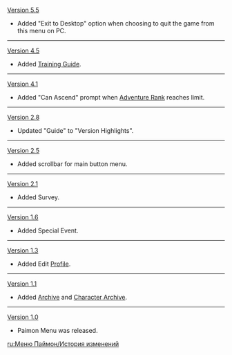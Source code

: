 {{Change History/Header}}
[[Version 5.5]]
* Added "Exit to Desktop" option when choosing to quit the game from this menu on PC.
----
[[Version 4.5]]
* Added [[Training Guide]].
----
[[Version 4.1]]
* Added "Can Ascend" prompt when [[Adventure Rank]] reaches limit.
----
[[Version 2.8]]
* Updated "Guide" to "Version Highlights".
----
[[Version 2.5]]
* Added scrollbar for main button menu.
----
[[Version 2.1]]
* Added Survey.
----
[[Version 1.6]]
* Added Special Event.
----
[[Version 1.3]]
* Added Edit [[Profile]].
----
[[Version 1.1]]
* Added [[Archive]] and [[Character Archive]].
----
[[Version 1.0]]
* Paimon Menu was released.
<noinclude>
[[ru:Меню Паймон/История изменений]]
</noinclude>
